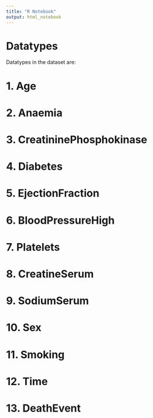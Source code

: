 ```yaml
---
title: "R Notebook"
output: html_notebook
---
```


# Datatypes 

Datatypes in the dataset are:

# 1. Age
# 2. Anaemia
# 3. CreatininePhosphokinase
# 4. Diabetes
# 5. EjectionFraction
# 6. BloodPressureHigh
# 7. Platelets
# 8. CreatineSerum
# 9. SodiumSerum
# 10. Sex
# 11. Smoking
# 12. Time
# 13. DeathEvent